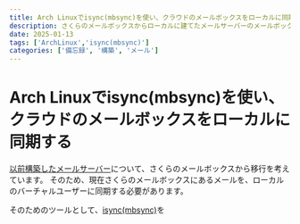 ```yaml
---
title: Arch Linuxでisync(mbsync)を使い、クラウドのメールボックスをローカルに同期する
description: さくらのメールボックスからローカルに建てたメールサーバーのメールボックスに同期します。そのためisync(mbsync)を使用します。
date: 2025-01-13
tags: ['ArchLinux','isync(mbsync)']
categories: ['備忘録', '構築', 'メール']
---
```


# Arch Linuxでisync(mbsync)を使い、クラウドのメールボックスをローカルに同期する

[以前構築したメールサーバー](/posts/build-mailserver-with-sendgrid-arch)について、さくらのメールボックスから移行を考えています。
そのため、現在さくらのメールボックスにあるメールを、ローカルのバーチャルユーザーに同期する必要があります。

そのためのツールとして、[isync(mbsync)](https://wiki.archlinux.jp/index.php/Isync)を

